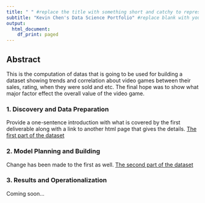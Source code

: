 ```yaml
---
title: " " #replace the title with something short and catchy to represent your project
subtitle: "Kevin Chen's Data Science Portfolio" #replace blank with your name
output:
  html_document:
    df_print: paged
---
```


## Abstract

This is the computation of datas that is going to be used for building a dataset showing trends and correlation about video games between their sales, rating, when they were sold and etc. The final hope was to show what major factor effect the overall value of the video game.

### 1. Discovery and Data Preparation

Provide a one-sentence introduction with what is covered by the first deliverable along with a link to another html page that gives the details.
[The first part of the dataset](Portfolio1.html)

### 2. Model Planning and Building
Change has been made to the first as well.
[The second part of the dataset](Portfolio2.html)

### 3. Results and Operationalization

Coming soon...

